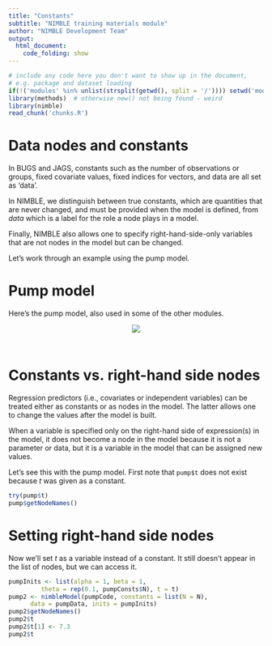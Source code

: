 ```yaml
---
title: "Constants"
subtitle: "NIMBLE training materials module"
author: "NIMBLE Development Team"
output:
  html_document:
    code_folding: show
---
```



```r
# include any code here you don't want to show up in the document,
# e.g. package and dataset loading
if(!('modules' %in% unlist(strsplit(getwd(), split = '/')))) setwd('modules')
library(methods)  # otherwise new() not being found - weird
library(nimble)
read_chunk('chunks.R')
```

# Data nodes and constants

In BUGS and JAGS, constants such as the number of observations or groups, fixed covariate values, fixed indices for vectors, and data are all set as 'data'. 

In NIMBLE, we distinguish between true constants, which are quantities that are never changed, and must be provided when the model is defined, from *data* which is a label for the role a node plays in a model.

Finally, NIMBLE also allows one to specify right-hand-side-only variables that are not nodes in the model but can be changed.

Let's work through an example using the pump model.

# Pump model

Here's the pump model, also used in some of the other modules.

<center><img src="figures/pumpDAG.jpg"></center>

```r
```
```r
```



# Constants vs. right-hand side nodes

Regression predictors (i.e., covariates or independent variables) can be treated either as constants or as nodes in the model. The latter allows one to change the values after the model is built. 

When a variable is specified only on the right-hand side of expression(s) in the model, it does not become a node in the model because it is not a parameter or data, but it is a variable in the model that can be assigned new values. 

Let's see this with the pump model. First note that ```pump$t``` does not exist because *t* was given as a constant.

```r
try(pump$t)
pump$getNodeNames()
```

# Setting right-hand side nodes

Now we'll set *t* as a variable instead of a constant. It still doesn't appear in the list of nodes, but we can access it. 

```r
pumpInits <- list(alpha = 1, beta = 1,
         theta = rep(0.1, pumpConsts$N), t = t)
pump2 <- nimbleModel(pumpCode, constants = list(N = N),
      data = pumpData, inits = pumpInits) 
pump2$getNodeNames()
pump2$t
pump2$t[1] <- 7.3
pump2$t
```


